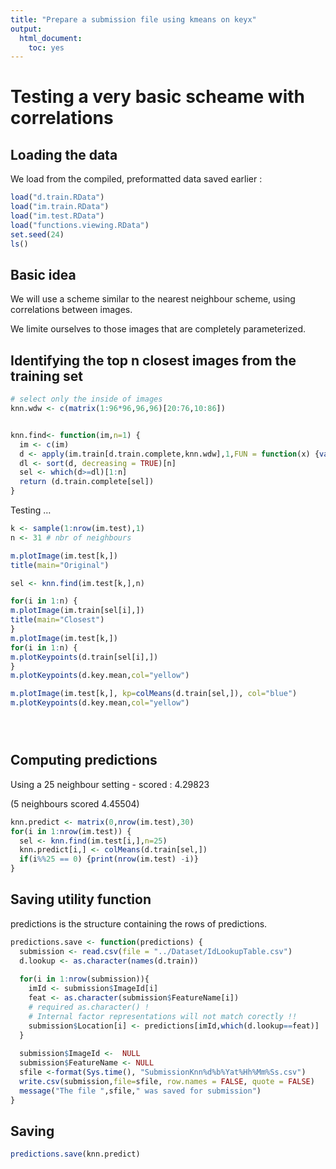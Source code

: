 ```yaml
---
title: "Prepare a submission file using kmeans on keyx"
output: 
  html_document: 
    toc: yes
---
```


# Testing a very basic scheame with correlations

## Loading the data

We load from the compiled, preformatted data saved earlier :

```r
load("d.train.RData")
load("im.train.RData")
load("im.test.RData")
load("functions.viewing.RData")
set.seed(24)
ls()
```

## Basic idea

We will use a scheme similar to the nearest neighbour scheme, using correlations between images.

We limite ourselves to those images that are completely parameterized.

## Identifying the top n closest images from the training set

```r

# select only the inside of images
knn.wdw <- c(matrix(1:96*96,96,96)[20:76,10:86]) 


knn.find<- function(im,n=1) {
  im <- c(im)
  d <- apply(im.train[d.train.complete,knn.wdw],1,FUN = function(x) {var(x,im[knn.wdw])})
  dl <- sort(d, decreasing = TRUE)[n]
  sel <- which(d>=dl)[1:n]
  return (d.train.complete[sel])
}

```

Testing ...
```r


k <- sample(1:nrow(im.test),1)
n <- 31 # nbr of neighbours

m.plotImage(im.test[k,])
title(main="Original")

sel <- knn.find(im.test[k,],n)

for(i in 1:n) {
m.plotImage(im.train[sel[i],])
title(main="Closest")
}
m.plotImage(im.test[k,])
for(i in 1:n) {
m.plotKeypoints(d.train[sel[i],])
}
m.plotKeypoints(d.key.mean,col="yellow")

m.plotImage(im.test[k,], kp=colMeans(d.train[sel,]), col="blue")
m.plotKeypoints(d.key.mean,col="yellow")





```

## Computing predictions

Using a 25 neighbour setting - scored : 4.29823

(5 neighbours scored  4.45504)

```r

knn.predict <- matrix(0,nrow(im.test),30)
for(i in 1:nrow(im.test)) {
  sel <- knn.find(im.test[i,],n=25)
  knn.predict[i,] <- colMeans(d.train[sel,])
  if(i%%25 == 0) {print(nrow(im.test) -i)}
}

```


## Saving utility function

predictions is the structure containing the rows of predictions.

```r
predictions.save <- function(predictions) {
  submission <- read.csv(file = "../Dataset/IdLookupTable.csv")
  d.lookup <- as.character(names(d.train))
  
  for(i in 1:nrow(submission)){
    imId <- submission$ImageId[i]
    feat <- as.character(submission$FeatureName[i]) 
    # required as.character() ! 
    # Internal factor representations will not match corectly !!
    submission$Location[i] <- predictions[imId,which(d.lookup==feat)]
  }
  
  submission$ImageId <-  NULL
  submission$FeatureName <- NULL
  sfile <-format(Sys.time(), "SubmissionKnn%d%b%Yat%Hh%Mm%Ss.csv")
  write.csv(submission,file=sfile, row.names = FALSE, quote = FALSE)
  message("The file ",sfile," was saved for submission")
}
```

## Saving

```r
predictions.save(knn.predict)
```